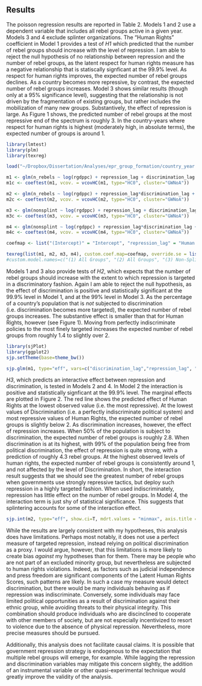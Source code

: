 ## Results

The poisson regression results are reported in Table 2. Models 1 and 2 use a dependent variable that includes all rebel groups active in a given year. Models 3 and 4 exclude splinter organizations. The "Human Rights" coefficient in Model 1 provides a test of *H1* which predicted that the number of rebel groups should increase with the level of repression. I am able to reject the null hypothesis of no relationship between repression and the number of rebel groups, as the latent respect for human rights measure has a negative relationship that is statiscally signficant at the 99.9% level. As respect for human rights improves, the expected number of rebel groups declines. As a country becomes more repressive, by contrast, the expected number of rebel groups increases. Model 3 shows similar results (though only at a 95% significance level), suggesting that the relationship is not driven by the fragmentation of existing groups, but rather includes the mobilization of many new groups. Substantively, the effect of repression is large. As Figure 1 shows, the predicted number of rebel groups at the most repressive end of the spectrum is roughly 3. In the country-years where respect for human rights is highest (moderately high, in absolute terms), the expected number of groups is around 1.

```{r models}
library(lmtest)
library(plm)
library(texreg)

load("~/Dropbox/Dissertation/Analyses/epr_group_formation/country_year.Rdata")

m1 <- glm(n_rebels ~ log(rgdppc) + repression_lag + discrimination_lag + ethfrac + n_conflicts +  (cont_civil>0) + IntensityLevel + pcterr + log(pop) + GWNoA, data=country_year, family="poisson")
m1c <- coeftest(m1, vcov. = vcovHC(m1, type="HC0", cluster="GWNoA"))

m2 <- glm(n_rebels ~ log(rgdppc) + repression_lag*discrimination_lag + ethfrac + n_conflicts +  (cont_civil>0) + IntensityLevel + pcterr + log(pop) + GWNoA, data=country_year, family="poisson")
m2c <- coeftest(m2, vcov. = vcovHC(m2, type="HC0", cluster="GWNoA"))

m3 <- glm(nonsplint ~ log(rgdppc) + repression_lag + discrimination_lag + ethfrac + n_conflicts +  (cont_civil>0) + IntensityLevel + pcterr + log(pop) + GWNoA, data=country_year, family="poisson")
m3c <- coeftest(m3, vcov. = vcovHC(m3, type="HC0", cluster="GWNoA"))

m4 <- glm(nonsplint ~ log(rgdppc) + repression_lag*discrimination_lag + ethfrac + n_conflicts +  (cont_civil>0) + IntensityLevel + pcterr + log(pop) + GWNoA, data=country_year, family="poisson")
m4c <- coeftest(m4, vcov. = vcovHC(m4, type="HC0", cluster="GWNoA"))

coefmap <- list("(Intercept)" = "Intercept", "repression_lag" = "Human Rights", "discrimination_lag" = "Discrimination", "repression_lag:discrimination_lag" = "Human Rights X Discrimination", "IntensityLevel" = "Intensity Level", "n_conflicts" = "Number of Conflicts", "pcterr" = "% Conflicts Over Territory", "log(rgdppc)" = "Logged GDP per capita",   "ethfrac" = "Ethnolinguistic Fractionalization",  "cont_civil > 0TRUE" = "Contiguous Civil War", "polity2 > 5TRUE" = "Democracy", "log(pop)" = "Logged Population")

texreg(list(m1, m2, m3, m4), custom.coef.map=coefmap, override.se = list(m1c[,2], m2c[,2], m3c[,2], m4c[,2]), override.pvalues = list(m1c[,4], m2c[,4], m3c[,4], m4c[,4]), caption="Poisson Regression Models of Rebel Group Count")
#custom.model.names=c("(1) All Groups", "(2) All Groups", "(3) Non-Splinters", "(4) Non-Splinters")
```

Models 1 and 3 also provide tests of *H2*, which expects that the number of rebel groups should increase with the extent to which repression is targeted in a discriminatory fashion. Again I am able to reject the null hypothesis, as the effect of discrimination is positive and statistically significant at the 99.9% level in Model 1, and at the 99% level in Model 3. As the percentage of a country's population that is *not* subjected to discrimination (i.e. discrimination becomes more targeted), the expected number of rebel groups increases. The substantive effect is smaller than that for Human Rights, however (see Figure 1). Moving from perfectly indiscriminate policies to the most finely targeted increases the expected number of rebel groups from roughly 1.4 to slightly over 2.

```{r effectplot, fig.cap="Effect Plots for Model 1"}
library(sjPlot)
library(ggplot2)
sjp.setTheme(base=theme_bw())

sjp.glm(m1, type="eff", vars=c("discrimination_lag","repression_lag", "pcterr", "rgdppc"), show.ci=T, title="")
```

*H3*, which predicts an interactive effect between repression and discrimination, is tested in Models 2 and 4. In Model 2 the interaction is positive and statistically signficant at the 99.9% level. The marginal effects are plotted in Figure 2. The red line shows the predicted effect of Human Rights at the lowest observed value (i.e. the most repressive). At the lowest values of Discrimination (i.e. a perfectly indiscriminate political system) and most repressive values of Human Rights, the expected number of rebel groups is slightly below 2. As discrimination increases, however, the effect of repression increases. When 50% of the population is subject to discrimination, the expected number of rebel groups is roughly 2.8. When discrimination is at its highest, with 99% of the population being free from political discrimination, the effect of repression is quite strong, with a prediction of roughly 4.3 rebel groups. At the highest observed levels of human rights, the expected number of rebel groups is consistently around 1, and not affected by the level of Discrimination. In short, the interaction result suggests that we should see the greatest number of rebel groups when governments use strongly repressive tactics, but deploy such repression in a highly targeted fashion. When used indiscriminately, repression has little effect on the number of rebel groups. In Model 4, the interaction term is just shy of statistical significance. This suggests that splintering accounts for some of the interaction effect.

```{r interactionplot, fig.cap="Marginal Effects Plots for Repression X Discrimination Interaction (Model 2)"}
sjp.int(m2, type="eff", show.ci=T, mdrt.values = "minmax", axis.title = "Discrimination", legend.labels = c("Min Human Rights", "Max Human Rights"), legend.title = "", title = "")
```

While the results are largely consistent with my hypotheses, this analysis does have limitations. Perhaps most notably, it does not use a perfect measure of targeted repression, instead relying on political discrimination as a proxy. I would argue, however, that this limitations is more likely to create bias *against* my hypotheses than for them. There may be people who are not part of an excluded minority group, but nevertheless are subjected to human rights violations. Indeed, as factors such as judicial independence and press freedom are significant components of the Latent Human Rights Scores, such patterns are likely. In such a case my measure would detect discrimination, but there would be many individuals behaving as if repression was indiscriminate. Conversely, some individuals may face limited political opportunities as a result of discrimination against their ethnic group, while avoiding threats to their physical integrity. This combination should produce individuals who are discinclined to cooperate with other members of society, but are not especially incentivized to resort to violence due to the absence of physical repression. Nevertheless, more precise measures should be pursued.

Additionally, this analysis does not facilitate causal claims. It is possible that government repression strategy is endogenous to the expectation that multiple rebel groups will emerge, for example. While lagging the repression and discrimination variables may mitigate this concern slightly, the addition of an instrumental variable or other quasi-experimental technique would greatly improve the validity of the analysis.
